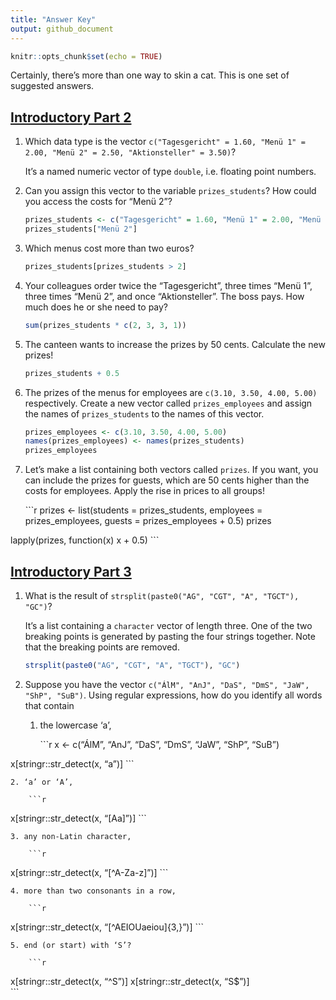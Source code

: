 ```yaml
---
title: "Answer Key"
output: github_document
---
```


```r
knitr::opts_chunk$set(echo = TRUE)
```

Certainly, there's more than one way to skin a cat. This is one set of suggested answers.

## [Introductory Part 2](part_02-data_structures.md)

1. Which data type is the vector `c("Tagesgericht" = 1.60, "Menü 1" = 2.00, "Menü 2" = 2.50, "Aktionsteller" = 3.50)`?

    It's a named numeric vector of type `double`, i.e. floating point numbers.
    
2. Can you assign this vector to the variable `prizes_students`? How could you access the costs for “Menü 2”?

    ```r
prizes_students <- c("Tagesgericht" = 1.60, "Menü 1" = 2.00, "Menü 2" = 2.50, "Aktionsteller" = 3.50)
prizes_students["Menü 2"]
    ```

3. Which menus cost more than two euros?

    ```r
prizes_students[prizes_students > 2]
    ```

4. Your colleagues order twice the “Tagesgericht”, three times “Menü 1”, three times “Menü 2”, and once “Aktionsteller”. The boss pays. How much does he or she need to pay?

    ```r
sum(prizes_students * c(2, 3, 3, 1))
    ```

5. The canteen wants to increase the prizes by 50 cents. Calculate the new prizes!

    ```r
prizes_students + 0.5
    ```

6. The prizes of the menus for employees are `c(3.10, 3.50, 4.00, 5.00)` respectively. Create a new vector called `prizes_employees` and assign the names of `prizes_students` to the names of this vector.

    ```r
prizes_employees <- c(3.10, 3.50, 4.00, 5.00)
names(prizes_employees) <- names(prizes_students)
prizes_employees
    ```

7. Let's make a list containing both vectors called `prizes`. If you want, you can include the prizes for guests, which are 50 cents higher than the costs for employees. Apply the rise in prices to all groups!

    ```r
prizes <- list(students = prizes_students, employees = prizes_employees, guests = prizes_employees + 0.5)
prizes

lapply(prizes, function(x) x + 0.5)
    ```

## [Introductory Part 3](part_03-working_with_strings.md)

1. What is the result of `strsplit(paste0("AG", "CGT", "A", "TGCT"), "GC")`?

    It's a list containing a `character` vector of length three. One of the two breaking points is generated by pasting the four strings together. Note that the breaking points are removed.

    ```r
strsplit(paste0("AG", "CGT", "A", "TGCT"), "GC")
    ```

2. Suppose you have the vector `c("ÁlM", "AnJ", "DaS", "DmS", "JaW", "ShP", "SuB")`. Using regular expressions, how do you identify all words that contain
    1. the lowercase ‘a’,
    
        ```r
x <- c("ÁlM", "AnJ", "DaS", "DmS", "JaW", "ShP", "SuB")

x[stringr::str_detect(x, "a")]
        ```
    
    2. ‘a’ or ‘A’, 
    
        ```r
x[stringr::str_detect(x, "[Aa]")]
        ```
    
    3. any non-Latin character, 
        
        ```r
x[stringr::str_detect(x, "[^A-Za-z]")]
        ```
        
    4. more than two consonants in a row,
    
        ```r
x[stringr::str_detect(x, "[^AEIOUaeiou]{3,}")]
        ```
        
    5. end (or start) with ‘S’? 
    
        ```r
x[stringr::str_detect(x, "^S")]
x[stringr::str_detect(x, "S$")]        
        ```
